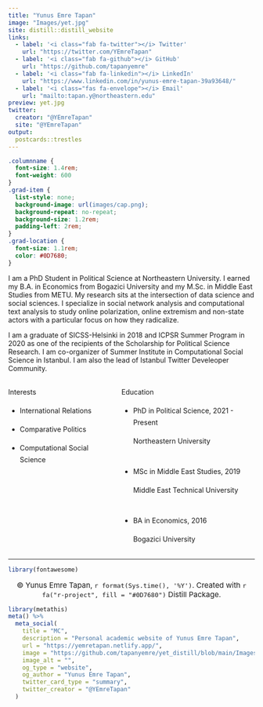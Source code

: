 ```yaml
---
title: "Yunus Emre Tapan"
image: "Images/yet.jpg"
site: distill::distill_website
links:
  - label: '<i class="fab fa-twitter"></i> Twitter'
    url: "https://twitter.com/YEmreTapan"
  - label: '<i class="fab fa-github"></i> GitHub'
    url: "https://github.com/tapanyemre"
  - label: '<i class="fab fa-linkedin"></i> LinkedIn'
    url: "https://www.linkedin.com/in/yunus-emre-tapan-39a93648/"
  - label: '<i class="fas fa-envelope"></i> Email'
    url: "mailto:tapan.y@northeastern.edu"
preview: yet.jpg
twitter:
  creator: "@YEmreTapan"
  site: "@YEmreTapan"
output:
  postcards::trestles
---
```



<style>
d-title, d-byline {
  display: none
}
</style>


```css
.columnname {
  font-size: 1.4rem; 
  font-weight: 600
}
.grad-item {
  list-style: none; 
  background-image: url(images/cap.png); 
  background-repeat: no-repeat;  
  background-size: 1.2rem; 
  padding-left: 2rem;
}
.grad-location {
  font-size: 1.1rem;
  color: #0D7680;
}
```


I am a PhD Student in Political Science at Northeastern University. I earned my B.A. in Economics from Bogazici University and my M.Sc. in Middle East Studies from METU. My research sits at the intersection of data science and social sciences. I specialize in social network analysis and computational text analysis to study online polarization, online extremism and non-state actors with a particular focus on how they radicalize.

I am a graduate of SICSS-Helsinki in 2018 and ICPSR Summer Program in 2020 as one of the recipients of the Scholarship for Political Science Research. I am co-organizer of Summer Institute in Computational Social Science in Istanbul. I am also the lead of Istanbul Twitter Develeoper Community.
  


:::: {style="display: grid; grid-template-columns: 40% 50%; grid-column-gap: 30px; line-height: 1.5rem;"}

::: {}
<span class = "columnname"> Interests </span>

* International Relations

* Comparative Politics

* Computational Social Science
:::


::: {}
<span class = "columnname"> Education </span>

<ul>
 
<li class = "grad-item">   PhD in Political Science, 2021 - Present <br> <p class = "grad-location"> Northeastern University </p> </li>
<br>
<li class = "grad-item">   MSc in Middle East Studies, 2019 <br>
<p class = "grad-location"> Middle East Technical University </p> </li>
<br>
<li class = "grad-item">   BA in Economics, 2016 <br> <p class = "grad-location"> Bogazici University </p> 
</li>

</ul>
:::


::::

---

```r
library(fontawesome)
```

<center>
<main style="font-size:15px"> &copy; Yunus Emre Tapan, `r format(Sys.time(), '%Y')`. Created with `r fa("r-project", fill = "#0D7680")` Distill Package. </main>
</center>



```r
library(metathis)
meta() %>%
  meta_social(
    title = "MC",
    description = "Personal academic website of Yunus Emre Tapan",
    url = "https://yemretapan.netlify.app/",
    image = "https://github.com/tapanyemre/yet_distill/blob/main/Images/yet.jpg",
    image_alt = "",
    og_type = "website",
    og_author = "Yunus Emre Tapan",
    twitter_card_type = "summary",
    twitter_creator = "@YEmreTapan"
  )
```
